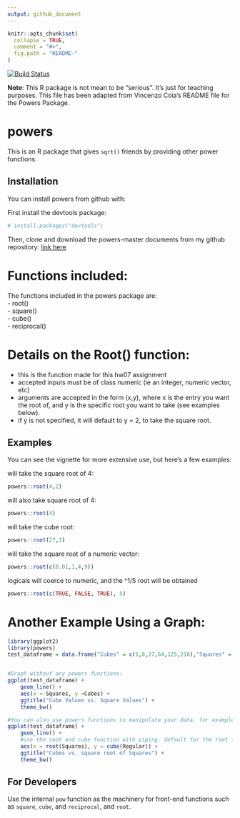 ```yaml
---
output: github_document
---
```


<!-- README.md is generated from README.Rmd. Please edit that file -->

```r
knitr::opts_chunk$set(
  collapse = TRUE,
  comment = "#>",
  fig.path = "README-"
)
```

[![Build Status](https://travis-ci.org/vincenzocoia/powers.svg?branch=master)](https://travis-ci.org/vincenzocoia/powers)

__Note__: This R package is not mean to be "serious". It's just for teaching purposes. 
This file has been adapted from Vincenzo Coia's README file for the Powers Package. 

# powers

This is an R package that gives `sqrt()` friends by providing other power functions.


## Installation

You can install powers from github with:

First install the devtools package:
```r
# install.packages("devtools")
```
Then, clone and download the powers-master documents from my github repository: [link here](https://github.com/STAT545-UBC-students/hw07-JasmineLib/tree/master)

# Functions included:
The functions included in the powers package are:  
- root()  
- square()  
- cube()  
- reciprocal()  

# Details on the Root() function:   
- this is the function made for this hw07 assignment  
- accepted inputs must be of class numeric (ie an integer, numeric vector, etc)  
- arguments are accepted in the form (x,y), where x is the entry you want the root of, and y is the specific root you want to take (see examples below).  
- if y is not specified, it will default to y = 2, to take the square root.


## Examples

You can see the vignette for more extensive use, but here's a few examples:

will take the square root of 4:
```r
powers::root(4,2)
```

will also take square root of 4: 
```r
powers::root(4)
```

will take the cube root:
```r
powers::root(27,3)
```

will take the square root of a numeric vector:
```r
powers::root(c(0.01,1,4,9))
```

logicals will coerce to numeric, and the ^1/5 root will be obtained
```r
powers::root(c(TRUE, FALSE, TRUE), 5)
```

# Another Example Using a Graph: 
```r
library(ggplot2)
library(powers)
test_dataframe = data.frame("Cubes" = c(1,8,27,64,125,216),"Squares" = c(1,4,9,16,25,36), "Regular" = c(1,2,3,4,5,6))


#Graph without any powers functions:
ggplot(test_dataframe) +
    geom_line() +
    aes(x = Squares, y =Cubes) + 
    ggtitle("Cube Values vs. Square Values") + 
    theme_bw()

#You can also use powers functions to manipulate your data, for example to make a graph
ggplot(test_dataframe) +
    geom_line() +
    #use the root and cube function with piping. default for the root function is square root.
    aes(x = root(Squares), y = cube(Regular)) +  
    ggtitle("Cubes vs. square root of Squares") + 
    theme_bw()


```

## For Developers

Use the internal `pow` function as the machinery for front-end functions such as `square`, `cube`, and `reciprocal`, and `root`. 
